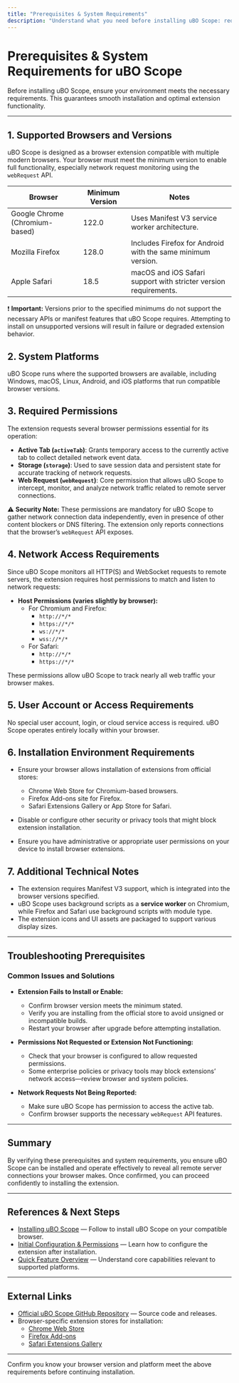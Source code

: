 ```yaml
---
title: "Prerequisites & System Requirements"
description: "Understand what you need before installing uBO Scope: required browsers, supported versions, and essential permissions. This ensures that your environment is compatible and ready for installation."
---
```


# Prerequisites & System Requirements for uBO Scope

Before installing uBO Scope, ensure your environment meets the necessary requirements. This guarantees smooth installation and optimal extension functionality.

---

## 1. Supported Browsers and Versions

uBO Scope is designed as a browser extension compatible with multiple modern browsers. Your browser must meet the minimum version to enable full functionality, especially network request monitoring using the `webRequest` API.

| Browser   | Minimum Version | Notes |
|-----------|-----------------|-------|
| Google Chrome (Chromium-based) | 122.0           | Uses Manifest V3 service worker architecture. |
| Mozilla Firefox                  | 128.0           | Includes Firefox for Android with the same minimum version. |
| Apple Safari                   | 18.5            | macOS and iOS Safari support with stricter version requirements. |

❗ **Important:** Versions prior to the specified minimums do not support the necessary APIs or manifest features that uBO Scope requires. Attempting to install on unsupported versions will result in failure or degraded extension behavior.

## 2. System Platforms

uBO Scope runs where the supported browsers are available, including Windows, macOS, Linux, Android, and iOS platforms that run compatible browser versions.

## 3. Required Permissions

The extension requests several browser permissions essential for its operation:

- **Active Tab (`activeTab`)**: Grants temporary access to the currently active tab to collect detailed network event data.
- **Storage (`storage`)**: Used to save session data and persistent state for accurate tracking of network requests.
- **Web Request (`webRequest`)**: Core permission that allows uBO Scope to intercept, monitor, and analyze network traffic related to remote server connections.

⚠️ **Security Note:** These permissions are mandatory for uBO Scope to gather network connection data independently, even in presence of other content blockers or DNS filtering. The extension only reports connections that the browser’s `webRequest` API exposes.

## 4. Network Access Requirements

Since uBO Scope monitors all HTTP(S) and WebSocket requests to remote servers, the extension requires host permissions to match and listen to network requests:

- **Host Permissions (varies slightly by browser):**
  - For Chromium and Firefox:
    - `http://*/*`
    - `https://*/*`
    - `ws://*/*`
    - `wss://*/*`
  - For Safari:
    - `http://*/*`
    - `https://*/*`

These permissions allow uBO Scope to track nearly all web traffic your browser makes.

## 5. User Account or Access Requirements

No special user account, login, or cloud service access is required. uBO Scope operates entirely locally within your browser.

## 6. Installation Environment Requirements

- Ensure your browser allows installation of extensions from official stores:
  - Chrome Web Store for Chromium-based browsers.
  - Firefox Add-ons site for Firefox.
  - Safari Extensions Gallery or App Store for Safari.

- Disable or configure other security or privacy tools that might block extension installation.

- Ensure you have administrative or appropriate user permissions on your device to install browser extensions.

## 7. Additional Technical Notes

- The extension requires Manifest V3 support, which is integrated into the browser versions specified.
- uBO Scope uses background scripts as a **service worker** on Chromium, while Firefox and Safari use background scripts with module type.
- The extension icons and UI assets are packaged to support various display sizes.

---

## Troubleshooting Prerequisites

### Common Issues and Solutions

- **Extension Fails to Install or Enable:**
  - Confirm browser version meets the minimum stated.
  - Verify you are installing from the official store to avoid unsigned or incompatible builds.
  - Restart your browser after upgrade before attempting installation.

- **Permissions Not Requested or Extension Not Functioning:**
  - Check that your browser is configured to allow requested permissions.
  - Some enterprise policies or privacy tools may block extensions’ network access—review browser and system policies.

- **Network Requests Not Being Reported:**
  - Make sure uBO Scope has permission to access the active tab.
  - Confirm browser supports the necessary `webRequest` API features.

---

## Summary

By verifying these prerequisites and system requirements, you ensure uBO Scope can be installed and operate effectively to reveal all remote server connections your browser makes. Once confirmed, you can proceed confidently to installing the extension.

---

## References & Next Steps

- [Installing uBO Scope](getting-started/installation-and-setup/installing-extension) — Follow to install uBO Scope on your compatible browser.
- [Initial Configuration & Permissions](getting-started/installation-and-setup/initial-configuration) — Learn how to configure the extension after installation.
- [Quick Feature Overview](overview/feature-highlights/feature-summary) — Understand core capabilities relevant to supported platforms.

---

## External Links

- [Official uBO Scope GitHub Repository](https://github.com/gorhill/uBO-Scope) — Source code and releases.
- Browser-specific extension stores for installation:
  - [Chrome Web Store](https://chrome.google.com/webstore)
  - [Firefox Add-ons](https://addons.mozilla.org/firefox/)
  - [Safari Extensions Gallery](https://developer.apple.com/safari/extensions/)

---

<Check>
Confirm you know your browser version and platform meet the above requirements before continuing installation.
</Check>
